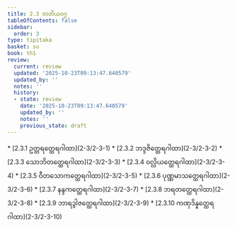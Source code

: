 ```yaml
---
title: 2.3 တတိယဝဂ္ဂ
tableOfContents: false
sidebar:
  order: 3
type: tipitaka
basket: su
book: th1
review:
  current: review
  updated: '2025-10-23T09:13:47.640579'
  updated_by: ''
  notes: ''
  history:
  - state: review
    date: '2025-10-23T09:13:47.640579'
    updated_by: ''
    notes: ''
    previous_state: draft
---
```



<ReviewStatus review={frontmatter.review} showDetails={true} />

<HypothesisAnnotation frontmatter={frontmatter} />

<DynamicBreadcrumb />



<TableOfContents book="th1" section="2.3">
* [2.3.1 ဥတ္တရတ္ထေရဂါထာ](2-3/2-3-1)
* [2.3.2 ဘဒ္ဒဇိတ္ထေရဂါထာ](2-3/2-3-2)
* [2.3.3 သောဘိတတ္ထေရဂါထာ](2-3/2-3-3)
* [2.3.4 ဝလ္လိယတ္ထေရဂါထာ](2-3/2-3-4)
* [2.3.5 ဝီတသောကတ္ထေရဂါထာ](2-3/2-3-5)
* [2.3.6 ပုဏ္ဏမာသတ္ထေရဂါထာ](2-3/2-3-6)
* [2.3.7 နန္ဒကတ္ထေရဂါထာ](2-3/2-3-7)
* [2.3.8 ဘရတတ္ထေရဂါထာ](2-3/2-3-8)
* [2.3.9 ဘာရဒွါဇတ္ထေရဂါထာ](2-3/2-3-9)
* [2.3.10 ကဏှဒိန္နတ္ထေရဂါထာ](2-3/2-3-10)
</TableOfContents>